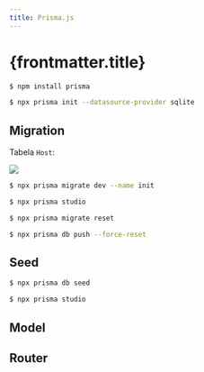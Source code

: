 ```yaml
---
title: Prisma.js
---
```



# {frontmatter.title}

```bash
$ npm install prisma

$ npx prisma init --datasource-provider sqlite
```

<CodeTree src="/codes/expressjs/monitor-app-prismajs-simple" />

## Migration

<CodePreview src="/codes/expressjs/monitor-app-prismajs-simple/back/prisma/schema.prisma" />

Tabela `Host`:

![](/dw/imgs/expressjs/monitor-app-prismajs-simple/monitor-db-hosts.png)

<CodePreview src="/codes/expressjs/monitor-app-prismajs-simple/back/.env.example" />

```bash
$ npx prisma migrate dev --name init

$ npx prisma studio

$ npx prisma migrate reset

$ npx prisma db push --force-reset
```

## Seed

<CodePreview src="/codes/expressjs/monitor-app-prismajs-simple/back/prisma/seed.js" />

<CodePreview src="/codes/expressjs/monitor-app-prismajs-simple/back/prisma/seeders.json" />

<CodePreview src="/codes/expressjs/monitor-app-prismajs-simple/back/package.json" />

```bash
$ npx prisma db seed

$ npx prisma studio
```

## Model

<CodePreview src="/codes/expressjs/monitor-app-prismajs-simple/back/src/database/database.js" />

<CodePreview src="/codes/expressjs/monitor-app-prismajs-simple/back/src/models/Hosts.js" />

## Router

<CodePreview src="/codes/expressjs/monitor-app-prismajs-simple/back/src/routes.js" highlightLines="29"  />
